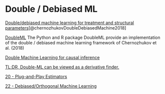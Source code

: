 # Double / Debiased ML

[Double/debiased machine learning for treatment and structural parameters](https://academic.oup.com/ectj/article/21/1/C1/5056401?login=false)[@chernozhukovDoubleDebiasedMachine2018]

[DoubleML](https://docs.doubleml.org/stable/index.html)
The Python and R package DoubleML provide an implementation of the double / debiased machine learning framework of Chernozhukov et al. (2018)

[Double Machine Learning for causal inference](https://towardsdatascience.com/double-machine-learning-for-causal-inference-78e0c6111f9d)

[TL;DR, Double-ML can be viewed as a derivative finder.](https://twitter.com/MatheusFacure/status/1595416605399613440)

[20 - Plug-and-Play Estimators](https://matheusfacure.github.io/python-causality-handbook/20-Plug-and-Play-Estimators.html)

[22 - Debiased/Orthogonal Machine Learning](https://matheusfacure.github.io/python-causality-handbook/22-Debiased-Orthogonal-Machine-Learning.html)